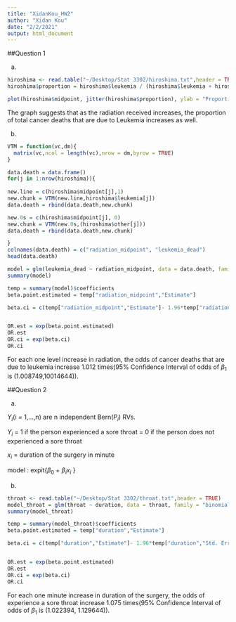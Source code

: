 ```yaml
---
title: "XidanKou_HW2"
author: "Xidan Kou"
date: "2/2/2021"
output: html_document
---
```


##Question 1

a)
```r
hiroshima <- read.table("~/Desktop/Stat 3302/hiroshima.txt",header = TRUE)
hiroshima$proportion = hiroshima$leukemia / (hiroshima$leukemia + hiroshima$other + hiroshima$total)

plot(hiroshima$midpoint, jitter(hiroshima$proportion), ylab = "Proportion of total cancer deaths that are due to Leukemia", xlab = "Midpoint of radiation exposure")
```

The graph suggests that as the radiation received increases, the proportion of total cancer deaths that are due to Leukemia increases as well.

b)
```r

VTM = function(vc,dm){
  matrix(vc,ncol = length(vc),nrow = dm,byrow = TRUE)
}

data.death = data.frame()
for(j in 1:nrow(hiroshima)){
  
new.line = c(hiroshima$midpoint[j],1)
new.chunk = VTM(new.line,hiroshima$leukemia[j])
data.death = rbind(data.death,new.chunk)

new.0s = c(hiroshima$midpoint[j], 0)
new.chunk = VTM(new.0s,(hiroshima$other[j]))
data.death = rbind(data.death,new.chunk)

}
colnames(data.death) = c("radiation_midpoint", "leukemia_dead")
head(data.death)

model = glm(leukemia_dead ~ radiation_midpoint, data = data.death, family = "binomial" )
summary(model)

temp = summary(model)$coefficients
beta.point.estimated = temp["radiation_midpoint","Estimate"]

beta.ci = c(temp["radiation_midpoint","Estimate"]- 1.96*temp["radiation_midpoint","Std. Error"], temp["radiation_midpoint","Estimate"]+ 1.96*temp["radiation_midpoint","Std. Error"])


OR.est = exp(beta.point.estimated)
OR.est
OR.ci = exp(beta.ci)
OR.ci

```

For each one level increase in radiation, the odds of cancer deaths that are due to leukemia increase 1.012 times(95% Confidence Interval of odds of $\beta_1$ is (1.008749,10014644)).

##Question 2
 
a)

$Y_i$(i = 1,...,n) are n independent Bern($P_i$) RVs. 

$Y_i$ = 1 if the person experienced a sore throat
      = 0 if the person does not experienced a sore throat
   
$x_i$ = duration of the surgery in minute 

model : expit{$\beta_0$ + $\beta_ix_i$ }

b)
```r
throat <- read.table("~/Desktop/Stat 3302/throat.txt",header = TRUE)
model_throat = glm(throat ~ duration, data = throat, family = "binomial")
summary(model_throat)

temp = summary(model_throat)$coefficients
beta.point.estimated = temp["duration","Estimate"]

beta.ci = c(temp["duration","Estimate"]- 1.96*temp["duration","Std. Error"], temp["duration","Estimate"]+ 1.96*temp["duration","Std. Error"])


OR.est = exp(beta.point.estimated)
OR.est
OR.ci = exp(beta.ci)
OR.ci


```

For each one minute increase in duration of the surgery, the odds of experience a sore throat increase 1.075 times(95% Confidence Interval of odds of $\beta_1$ is (1.022394, 1.129644)).









